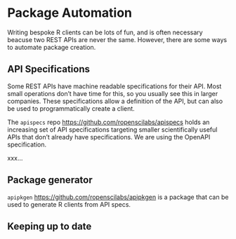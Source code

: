 # Package Automation

Writing bespoke R clients can be lots of fun, and is often necessary
beacuse two REST APIs are never the same. However, there are some ways
to automate package creation.

## API Specifications

Some REST APIs have machine readable specifications for their API. Most
small operations don't have time for this, so you usually see this in larger
companies. These specifications allow a definition of the API, but can
also be used to programmatically create a client.

The `apispecs` repo [https://github.com/ropenscilabs/apispecs](https://github.com/ropenscilabs/apispecs)
holds an increasing set of API specifications targeting smaller scientifically
useful APIs that don't already have specifications. We are using the OpenAPI
specification.

xxx...

## Package generator

`apipkgen` [https://github.com/ropenscilabs/apipkgen](https://github.com/ropenscilabs/apipkgen)
is a package that can be used to generate R clients from API specs.

## Keeping up to date
